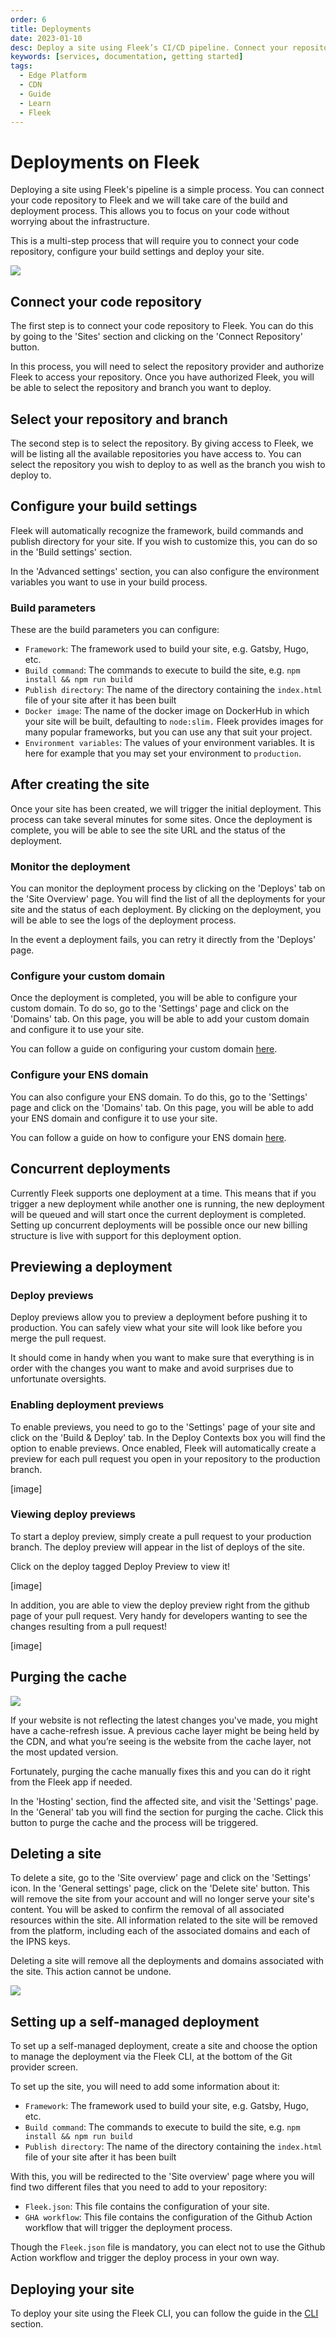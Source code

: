 ```yaml
---
order: 6
title: Deployments
date: 2023-01-10
desc: Deploy a site using Fleek’s CI/CD pipeline. Connect your repository to Fleek and we will take care of the build and deploy process.
keywords: [services, documentation, getting started]
tags:
  - Edge Platform
  - CDN
  - Guide
  - Learn
  - Fleek
---
```


# Deployments on Fleek

Deploying a site using Fleek's pipeline is a simple process. You can connect your code repository to Fleek and we will take care of the build and deployment process. This allows you to focus on your code without worrying about the infrastructure.

This is a multi-step process that will require you to connect your code repository, configure your build settings and deploy your site.

![](./select-repo.svg)

<div className="my-12 bg-gray-dark-6 p-[1px]" />

## Connect your code repository

The first step is to connect your code repository to Fleek. You can do this by going to the 'Sites' section and clicking on the 'Connect Repository' button.

In this process, you will need to select the repository provider and authorize Fleek to access your repository. Once you have authorized Fleek, you will be able to select the repository and branch you want to deploy.

## Select your repository and branch

The second step is to select the repository. By giving access to Fleek, we will be listing all the available repositories you have access to. You can select the repository you wish to deploy to as well as the branch you wish to deploy to.

## Configure your build settings

Fleek will automatically recognize the framework, build commands and publish directory for your site. If you wish to customize this, you can do so in the 'Build settings' section.

In the 'Advanced settings' section, you can also configure the environment variables you want to use in your build process.

### Build parameters

These are the build parameters you can configure:

- `Framework`: The framework used to build your site, e.g. Gatsby, Hugo, etc.
- `Build command`: The commands to execute to build the site, e.g. `npm install && npm run build`
- `Publish directory`: The name of the directory containing the `index.html` file of your site after it has been built
- `Docker image`: The name of the docker image on DockerHub in which your site will be built, defaulting to `node:slim.` Fleek provides images for many popular frameworks, but you can use any that suit your project.
- `Environment variables`: The values of your environment variables. It is here for example that you may set your environment to `production`.

## After creating the site

Once your site has been created, we will trigger the initial deployment. This process can take several minutes for some sites. Once the deployment is complete, you will be able to see the site URL and the status of the deployment.

### Monitor the deployment

You can monitor the deployment process by clicking on the 'Deploys' tab on the 'Site Overview' page. You will find the list of all the deployments for your site and the status of each deployment. By clicking on the deployment, you will be able to see the logs of the deployment process.

In the event a deployment fails, you can retry it directly from the 'Deploys' page.

### Configure your custom domain

Once the deployment is completed, you will be able to configure your custom domain. To do so, go to the 'Settings' page and click on the 'Domains' tab. On this page, you will be able to add your custom domain and configure it to use your site.

You can follow a guide on configuring your custom domain [here](/guides/troubleshooting-dns-domains-record-update-fleek).

### Configure your ENS domain

You can also configure your ENS domain. To do this, go to the 'Settings' page and click on the 'Domains' tab. On this page, you will be able to add your ENS domain and configure it to use your site.

You can follow a guide on how to configure your ENS domain [here](/guides/guide-ens-domains-ipfs-ethereum-name-service).

## Concurrent deployments

Currently Fleek supports one deployment at a time. This means that if you trigger a new deployment while another one is running, the new deployment will be queued and will start once the current deployment is completed. Setting up concurrent deployments will be possible once our new billing structure is live with support for this deployment option.

## Previewing a deployment

### Deploy previews

Deploy previews allow you to preview a deployment before pushing it to production. You can safely view what your site will look like before you merge the pull request.

It should come in handy when you want to make sure that everything is in order with the changes you want to make and avoid surprises due to unfortunate oversights.

### Enabling deployment previews

To enable previews, you need to go to the 'Settings' page of your site and click on the 'Build & Deploy' tab. In the Deploy Contexts box you will find the option to enable previews. Once enabled, Fleek will automatically create a preview for each pull request you open in your repository to the production branch.

[image]

### Viewing deploy previews

To start a deploy preview, simply create a pull request to your production branch. The deploy preview will appear in the list of deploys of the site.

Click on the deploy tagged Deploy Preview to view it!

[image]

In addition, you are able to view the deploy preview right from the github page of your pull request. Very handy for developers wanting to see the changes resulting from a pull request!

[image]

## Purging the cache

![](./purge.svg)

If your website is not reflecting the latest changes you've made, you might have a cache-refresh issue. A previous cache layer might be being held by the CDN, and what you’re seeing is the website from the cache layer, not the most updated version.

Fortunately, purging the cache manually fixes this and you can do it right from the Fleek app if needed.

In the 'Hosting' section, find the affected site, and visit the 'Settings' page. In the 'General' tab you will find the section for purging the cache. Click this button to purge the cache and the process will be triggered.

## Deleting a site

To delete a site, go to the 'Site overview' page and click on the 'Settings' icon. In the 'General settings' page, click on the 'Delete site' button. This will remove the site from your account and will no longer serve your site's content. You will be asked to confirm the removal of all associated resources within the site. All information related to the site will be removed from the platform, including each of the associated domains and each of the IPNS keys.

Deleting a site will remove all the deployments and domains associated with the site. This action cannot be undone.

![](./delete.svg)

## Setting up a self-managed deployment

To set up a self-managed deployment, create a site and choose the option to manage the deployment via the Fleek CLI, at the bottom of the Git provider screen.

To set up the site, you will need to add some information about it:

- `Framework`: The framework used to build your site, e.g. Gatsby, Hugo, etc.
- `Build command`: The commands to execute to build the site, e.g. `npm install && npm run build`
- `Publish directory`: The name of the directory containing the `index.html` file of your site after it has been built

With this, you will be redirected to the 'Site overview' page where you will find two different files that you need to add to your repository:

- `Fleek.json`: This file contains the configuration of your site.
- `GHA workflow`: This file contains the configuration of the Github Action workflow that will trigger the deployment process.

Though the `Fleek.json` file is mandatory, you can elect not to use the Github Action workflow and trigger the deploy process in your own way.

## Deploying your site

To deploy your site using the Fleek CLI, you can follow the guide in the [CLI](/docs/cli/) section.
